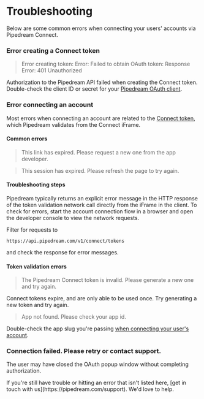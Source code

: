 
# Troubleshooting

Below are some common errors when connecting your users' accounts via Pipedream Connect.

### Error creating a Connect token

>Error creating token: Error: Failed to obtain OAuth token: Response Error: 401 Unauthorized

Authorization to the Pipedream API failed when creating the Connect token. Double-check the client ID or secret for your [Pipedream OAuth client](/connect/api#authentication).

### Error connecting an account

Most errors when connecting an account are related to the [Connect token](/connect/tokens), which Pipedream validates from the Connect iFrame.

#### Common errors

>This link has expired. Please request a new one from the app developer.

>This session has expired. Please refresh the page to try again.

#### Troubleshooting steps

Pipedream typically returns an explicit error message in the HTTP response of the token validation network call directly from the iFrame in the client. To check for errors, start the account connection flow in a browser and open the developer console to view the network requests. 

Filter for requests to 

```
https://api.pipedream.com/v1/connect/tokens
```

and check the response for error messages.

#### Token validation errors

>The Pipedream Connect token is invalid. Please generate a new one and try again.

Connect tokens expire, and are only able to be used once. Try generating a new token and try again.

>App not found. Please check your app id.

Double-check the app slug you're passing [when connecting your user's account](/connect/managed-auth/quickstart#connect-your-users-account).

### Connection failed. Please retry or contact support.

The user may have closed the OAuth popup window without completing authorization.

<Callout type="info">
If you're still have trouble or hitting an error that isn't listed here, [get in touch with us](https://pipedream.com/support). We'd love to help.
</Callout>